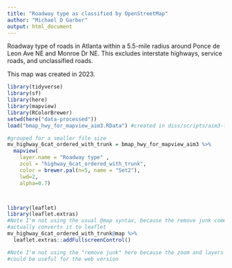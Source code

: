 ```yaml
---
title: "Roadway type as classified by OpenStreetMap"
author: "Michael D Garber"
output: html_document
---
```


Roadway type of roads in Atlanta within a 5.5-mile radius around Ponce de Leon Ave NE and Monroe Dr NE. This excludes interstate highways, service roads, and unclassified roads.

This map was created in 2023.

```r
library(tidyverse)
library(sf)
library(here)
library(mapview)
library(RColorBrewer)
setwd(here("data-processed"))
load("bmap_hwy_for_mapview_aim3.RData") #created in diss/scripts/aim3-figures.R
```

```r
#grouped for a smaller file size
mv_highway_6cat_ordered_with_trunk = bmap_hwy_for_mapview_aim3 %>% 
  mapview(
    layer.name = "Roadway type" ,
    zcol = "highway_6cat_ordered_with_trunk", 
    color = brewer.pal(n=5, name = "Set2"),
    lwd=2, 
    alpha=0.7)   



library(leaflet)
library(leaflet.extras)
#Note I'm not using the usual @map syntax, because the remove junk command
#actually converts it to leaflet
mv_highway_6cat_ordered_with_trunk@map %>% 
  leaflet.extras::addFullscreenControl()

#Note I'm not using the "remove junk" here because the zoom and layers
#could be useful for the web version
```

